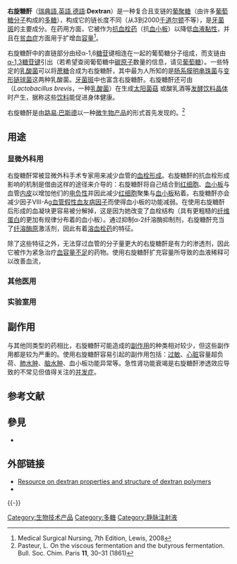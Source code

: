 {{Chembox
|verifiedrevid = 415817849
|ImageFile1 = Dextran-2.png
|ImageSize1 = 200
|IUPACName = 
|OtherNames = 
|ection1 = {{Chembox Identifiers
|CASNo = 9004-54-0
|PubChem = 
|KEGG_Ref = {{keggcite|correct|kegg}}
|KEGG = C00372
|SMILES = }}
|Section2 = {{Chembox Properties
|Formula = H(C<sub>6</sub>H<sub>10</sub>O<sub>5</sub>)<sub>x</sub>OH
|MolarMass = Variable
|Appearance = 
|Density = 
|MeltingPt = 
|BoilingPt = 
|Solubility = }}
|Section3 = {{Chembox Hazards
|MainHazards = 
|FlashPt = 
|Autoignition = }}
}}

'''右旋糖酐'''（[[瑞典語|瑞典語]],[[英語|英語]],[[德語|德語]]:'''Dextran'''）是一种复合且支链的[[葡聚糖|葡聚糖]]（由许多[[葡萄糖|葡萄糖]][[分子|分子]]构成的[[多糖|多糖]]），构成它的链长度不同（从3到2000[[原子质量单位|千道尔顿]]不等），是[[牙菌斑|牙菌斑]]的主要成分。在药用方面，它被作为[[血栓形成|抗血栓药]]（抗[[血小板|血小板]]）以降低[[血液|血液]][[黏性|黏性]]，并且在[[贫血症|贫血症]]方面用于扩增血[[容量|容量]]<ref>Medical Surgical Nursing, 7th Edition, Lewis, 2008</ref>。

右旋糖酐中的直链部分由经α-1,6[[糖苷|糖苷]]键相连在一起的葡萄糖分子组成，而支链由[[α-1,3糖苷键|α-1,3糖苷键]]引出（若希望查阅葡萄糖中[[碳|碳]][[原子|原子]]数量的信息，请见[[葡萄糖|葡萄糖]]）。一些特定的[[乳酸菌|乳酸菌]]可以将[[蔗糖|蔗糖]]合成为右旋糖酐，其中最为人所知的是[[肠系膜明串珠菌|肠系膜明串珠菌]]与[[变形链球菌|变形链球菌]]这两种乳酸菌。[[牙菌斑|牙菌斑]]中也富含右旋糖酐。右旋糖酐还可由{{tsl|en|Lactobacillus brevis|短乳杆菌}}（''Lactobacillus brevis''，一种[[乳酸菌|乳酸菌]]）在生成[[太阳菌菇|太阳菌菇]]<!--没有查到正式译名，也有成为“中国菌菇”的。-->或酸乳酒等[[发酵饮料|发酵饮料]][[晶体|晶体]]时产生，据称这些[[饮料|饮料]]能促进身体健康。

右旋糖酐是由[[路易·巴斯德|路易·巴斯德]]以一种[[微生物|微生物]][[产品|产品]]的形式首先发现的。<ref>Pasteur, L. On the viscous fermentation and the
butyrous fermentation. Bull. Soc. Chim. Paris '''11''', 30–31 (1861)</ref>

== 用途 ==
=== 显微外科用 ===
右旋糖酐常被显微外科手术专家用来减少血管的[[血栓形成|血栓形成]]。右旋糖酐的抗血栓形成影响的机制是借由这样的途径来介导的：右旋糖酐将自己结合到[[红细胞|红细胞]]、[[血小板|血小板]]与血管[[内皮|内皮]]以增加他们的[[电负性|电负性]]并因此减少[[红细胞|红细胞]]聚集与[[血小板|血小板]]粘着。右旋糖酐亦会减少因子VIII-Ag[[血管假性血友病因子|血管假性血友病因子]]而使得血小板的功能减弱。在使用右旋糖酐后形成的血凝块更容易被分解掉，这是因为她改变了血栓结构（具有更粗糙的[[纤维蛋白|纤维蛋白]]的更加有规律分布着的血小板）。通过抑制α-2纤溶酶抑制剂，右旋糖酐充当了[[纤溶酶原|纤溶酶原]]激活剂，因此有着[[溶血栓药|溶血栓药]]的特征。

除了这些特征之外，无法穿过血管的分子量更大的右旋糖酐是有力的渗透剂，因此它被作为紧急治疗[[血容量不足|血容量不足]]的药物。使用右旋糖酐扩充容量所导致的血液稀释可以改善血流，

=== 其他医用 ===

=== 实验室用 ===

== 副作用 ==
与其他同类型的药相比，右旋糖酐可能造成的[[副作用|副作用]]的种类相对较少，但这些副作用都是较为严重的。使用右旋糖酐容易引起的副作用包括：[[过敏|过敏]]、[[心脏|心脏]]容量超负荷、[[肺水肿|肺水肿]]、[[脑水肿|脑水肿]]、血小板功能异常等。急性肾功能衰竭是右旋糖酐渗透效应导致的不常见但值得关注的[[并发症|并发症]]。

== 参考文献 ==
{{Reflist}}

==參見==
*{{le|右旋糖酐70|Dextran 70}}

== 外部链接 ==
* [https://www.dextran.com/about-dextran/dextran-chemistry/dextran-properties Resource on dextran properties and structure of dextran polymers]{{Wayback|url=https://www.dextran.com/about-dextran/dextran-chemistry/dextran-properties |date=20181108224405 }}
* {{MeshName|dextrans}}

{{-}}
{{糖类}}
{{其他血液制剂}}

[[Category:生物技术产品|Category:生物技术产品]]
[[Category:多糖|Category:多糖]]
[[Category:静脉注射液|Category:静脉注射液]]